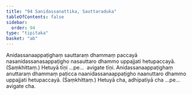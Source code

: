 ```yaml
---
title: "94 Sanidassanattika, Sauttaraduka"
tableOfContents: false
sidebar:
  order: 94
type: "tipitaka"
basket: "ab"
---
```



<DynamicBreadcrumb />

<Division number="145">

<Paragraph number="344">
Anidassanaappaṭighaṃ sauttaraṃ dhammaṃ paccayā nasanidassanasappaṭigho nasauttaro dhammo uppajjati hetupaccayā. (Saṃkhittaṃ.) Hetuyā tīṇi …pe…  avigate tīṇi.
</Paragraph>

<Paragraph number="345">
Anidassanaappaṭighaṃ anuttaraṃ dhammaṃ paṭicca naanidassanaappaṭigho naanuttaro dhammo uppajjati hetupaccayā. (Saṃkhittaṃ.) Hetuyā cha, adhipatiyā cha …pe…  avigate cha.
</Paragraph>
</Division>